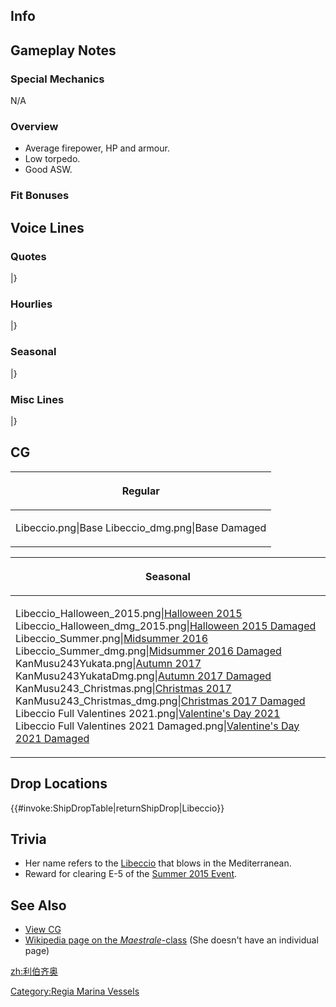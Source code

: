 ==Info==
{{KanmusuInfo|ID=243}}
{{KanmusuInfo|ID=243a}}

==Gameplay Notes==
===Special Mechanics===
N/A

===Overview===
* Average firepower, HP and armour.
* Low torpedo.
* Good ASW.

===Fit Bonuses===
{{:{{BASEPAGENAME}}/Equipment Bonuses}}
{{clear}}

==Voice Lines==
===Quotes===
{{ShipquoteHeader}}
{{ShipquoteKai
|scenario = Introduction
|origin = Buongiorno~！マエストラーレ級駆逐艦、リベッチオです。 リベでいいよ。提督さん、よろしくね！
|translation = Good morning~! I'm the Maestrale-class destroyer, Libeccio. You can call me Libe. I'll be in your care, Admiral!
|audio = Libeccio-Intro.ogg
}}
{{ShipquoteKai
|scenario = Library
|origin = イタリア海軍の駆逐艦、マエストラーレ級三番艦、リベッチオです。
提督さん、よろしくね！え、タラント空襲？余裕です！　
船団護衛でも頑張りたかったけど…救助中はやめてほしいよ～！
|translation = I'm a destroyer from the Italian Navy and 3rd ship of the Mastrale-class, Libeccio.
I'll be in your care, Admiral! Eh, the Battle of Taranto? That was a piece of cake!<ref>The [https://en.wikipedia.org/wiki/Battle_of_Taranto Taranto Air Raid] was an attack by British biplanes on the Italian port of Taranto. Libeccio escaped with minimal damage because the bomb that hit her was a dud.</ref>
Though I worked hard escorting convoys... I wanted to stop with the recue!<ref>She was sunk at the [https://en.wikipedia.org/wiki/Battle_of_the_Duisburg_Convoy Battle of the Duisburg Convoy] while trying to rescue survivors from the merchant ships by the [https://it.wikipedia.org/wiki/HMS_Upholder_(P37) HMS Upholder].</ref>
|audio = Libeccio-Library.ogg
}}
{{ShipquoteKai
|scenario = Secretary 1
|origin = Ciao～！提督さん、な～に？
|translation = Hello~! What is it, Admiral?
|audio =  Libeccio-Sec1.ogg
}}
{{ShipquoteKai
|scenario = Secretary 2
|origin = リベの名前？ 南西の風って意味よ。知ってた？
|translation = My name? It means 'a southwest wind'. Do you know about it?<ref>[https://en.wikipedia.org/wiki/Libeccio Libeccio] is a south-westerly wind that blows in the Mediterranean.</ref>
|audio = Libeccio-Sec2.ogg
}}
{{ShipquoteKai
|scenario = Secretary 3
|origin = ほらほら、こっちよ！おにさんこちら！うふふ♪提督さん、おもしろーい♪
|translation = Hey hey, I'm over here! I'm over here, Oni-san! Ufufu♪ You're so much fun, Admiral~♪<ref>'Oni' here meaning 'demon'. She's playing tag with the Admiral.</ref>
|audio = Libeccio-Sec3.ogg
}}
{{ShipquoteKai
|scenario = Secretary Idle
|origin = Romaさんかぁ。はあ～戦艦ってやっぱおっきいなあ。リベもいっぱい食べて、大きくなろっと。え、あなた、だあれ？ キヨ…シモ…さん？ えっ…友達に？ あ…うん。いいけど…？
|translation = Roma-san huh. *sigh*~ Battleships are definitely big huh. I'll eat a lot so I can grow big too. Eh, who are you? Kiyo... shimo... -san? Eh... you want to be friends? Ah... Yup. That's fine though...? 
|audio = Libeccio-SecIdle.ogg
}}
{{ShipquoteKai
|scenario = Secretary (Married)
|origin = 提督さん、Ciao~！どうしたの？疲れてるの？しっかたないなー、リベが肩揉んであげるね？んしょ！んしょ　どう、気持ちいい？
|translation = Hello, Admiral! What's wrong? Are you tired? I got no choice then, let me massage our shoulders alright? There! And there! Did that feel good?
|audio = Libeccio-SecMarried.ogg
}}
{{ShipquoteKai
|scenario = Wedding
|origin = Ciao~！提督さん、どうしたの？リベにご用事？え、この箱をくれるの？箱じゃなくって、中身？わぁ～、綺麗！Grazie！
|translation =Hello! What's wrong, Admiral? Do you have something for me to do? Eh, you're giving this box to me? Not the box but what's inside? Wow~, it's beautiful! Thank you!
|audio = Libeccio-Wedding.ogg
}}
{{ShipquoteKai
|scenario = Player's Score
|origin = 提督さん、情報みたいの？ちょっと待って。ええと、えっとー…
|translation = You want to see the information, Admiral? Wait a minute. Uhh, ummm...
|audio = Libeccio-PlayerScore.ogg
}}
{{ShipquoteKai
|scenario = Joining the Fleet
|origin = さぁ！Italia駆逐艦の魅力、教えてあげるね！リベッチオ、出撃です！
|translation = Now! Let me demonstrate the appeal of an Italian destroyer! Libeccio, sortieing!
|audio = Libeccio-JoinFleet.ogg
}}
{{ShipquoteKai
|scenario = Equipment 1
|origin = Grazie!
|translation = Thank you!
|audio = Libeccio-Equip1.ogg
}}
{{ShipquoteKai
|scenario = Equipment 2
|origin = 提督さん、ありがとう！不思議な装備ねー
|translation = Thank you, Admiral! What strange equipment~
|audio = Libeccio-Equip2.ogg
}}
{{ShipquoteKai
|scenario = Equipment 3
|origin = Ciao! Ciao!
|translation = Hello! Hello!
|audio = Libeccio-Equip3.ogg
}}
{{ShipquoteKai
|scenario = Supply
|origin = いただきまーす！Grazie！
|translation = I'm diggin in~! Thank you!
|audio = Libeccio-Supply.ogg
}}
{{ShipquoteKai
|scenario = Docking (Minor Damage)
|origin = ちょっと服が汚れちゃった。早く治そーっと。
|translation = My clothes got a bit dirty. I need to clean them up quick.
|audio = Libeccio-DockMinor.ogg
}}
{{ShipquoteKai
|scenario = Docking (Major Damage)
|origin = いったたー。お尻痛いし、シャワー浴びよっと。おふろ？なにそれ？
|translation = Owowow~. My butt hurts and I want to go take a shower. A bath? What's that?<ref>Specifically referring to a Japanese bath.</ref>
|audio = Libeccio-DockMajor.ogg
}}
{{ShipquoteKai
|scenario = Construction
|origin = 新しい仲間みたいよ？Ciao~！
|translation = Looks like a new comrade? Hello~!
|audio = Libeccio-Construction.ogg
}}
{{ShipquoteKai
|scenario = Returning from Sortie
|origin = Bravi！艦隊、戻ってきました！
|translation = Good! The fleet has returned!
|audio = Libeccio-SortieReturn.ogg
}}
{{ShipquoteKai
|scenario = Starting a Sortie
|origin = Ciao~！皆、準備はいい？リベの艦隊、抜錨です！
|translation = Hello~! Are you ready, everyone? Set sail my fleet!
|audio = Libeccio-Sortie.ogg
}}
{{ShipquoteKai
|scenario = Starting a Battle
|origin = 敵艦、発見！リベ艦隊、攻撃態勢に移行です。準備準備ー♪
|translation = Enemy ships spotted! Ribe Fleet, prepare for combat. Get ready~♪
|audio = Libeccio-BattleStart.ogg
}}
{{ShipquoteKai
|scenario = Attack
|origin = 南西の風…やった、縁起がいいよ！勝てるよ！
|translation = The Southwest Wind... Alright, this is a good omen! We can win!
|audio = Libeccio-Attack.ogg
}}
{{ShipquoteKai
|scenario = Night Battle Attack
|origin = リベを中心に単従陣になって。本気で行くよー！
|translation = Form up line ahead on me. Let's get serious!
|audio = Libeccio-NightAttack.ogg
}}
{{ShipquoteKai
|scenario = Night Battle
|origin = 夜ね。いいよ、夜戦でしょ？やってみる！
|translation = Night huh. Right then, we're doing night battle right? I'll give it a shot!
|audio = Libeccio-NightBattle.ogg
}}
{{ShipquoteKai
|scenario = MVP
|origin = やったー！！リベが一番だって？うひひ～♪提督さん、褒めてよー！うんうん！褒めてー！！
|translation = Alright~!! I'm number one you say? Uhihi~♪ Praise me, Admiral! Yup yup! Praise me~!!
|audio = Libeccio-MVP.ogg
}}
{{ShipquoteKai
|scenario = Minor Damage 1
|origin = わぁ、わあぁ？！お尻はやめてよ～
|translation = Wh-whoaaa~?! Stop hurting my butt~<ref>She lost her stern twice. Once during a collision with the Esperia, another time after being torpedoed by the Upholder.</ref>
|audio = Libeccio-MinorDamage1.ogg
}}
{{ShipquoteKai
|scenario = Minor Damage 2
|origin = なに、魚雷？救助中とかって、攻撃やめてよ～
|translation = Was that a torpedo? Don't attack me when I'm in the middle of a rescue~
|audio = Libeccio-MinorDamage2.ogg
}}
{{ShipquoteKai
|scenario = Major Damage
|origin = だからぁ、お尻はやめてって言ってるのに～！もうやだやだ！
|translation = I said to stop hurting my but~! I can't stand it anymore!
|audio = Libeccio-MajorDamage.ogg
}}
{{ShipquoteKai
|scenario = Sunk
|origin = リベ、ちゃんと…助けたかったなぁ…守りたかったなぁ……おやすみ…なさい…
|translation = I wanted to... help out... and protect everyone properly... Good... night...
|audio = Libeccio-Sinking.ogg
}}
|} <references/>

{{clear}}

===Hourlies===
{{ShipquoteHeader | type = hourly}}
{{ShipquoteKai
|scenario = 00:00 
|origin = Ciao~、提督さん。今日はリベが時刻を教えてあげるよ。大丈夫、任せて！
|translation = Hello, Admiral. I'll be telling the time today. It'll be fine, leave it to me!
|audio = LibeccioKai-0000.ogg
}}
{{ShipquoteKai
|scenario = 01:00 
|origin = 提督さん！マルヒト、マル…マル！どお？リベ、完璧でしょ？えっへん！
|translation = Admiral! 010...0! How was that? I was perfect right? Ehehe~!
|audio = LibeccioKai-0100.ogg
}}
{{ShipquoteKai
|scenario = 02:00 
|origin = 提督さーん、行っくよー！マルフターマルマル！ふふん♪リベ、慣れてきたよ。
|translation = Here I go, Admiral~! 0200! Fufun♪ I've gotten the hang of this.
|audio = LibeccioKai-0200.ogg
}}
{{ShipquoteKai
|scenario = 03:00 
|origin = 提督さん、マルサンーマルマル！ふー…リベ、もう時報完璧じゃない？　褒めてもいいよ？　ほらほらー♪
|translation = 0300, Admiral! Whew... Aren't my hourly announcements perfect? You can praise me you know? Come on, come on~♪
|audio = LibeccioKai-0300.ogg
}}
{{ShipquoteKai
|scenario = 04:00 
|origin = 提督さん、マルヨンーマルマル！もうすぐ朝かー。ふぅ…リベ、ちょっと疲れてきちゃったぁ。やるけど！
|translation = 0400, Admiral! It's almost morning huh. Whew... I'm a bit tired now. But I can still do this!
|audio = LibeccioKai-0400.ogg
}}
{{ShipquoteKai
|scenario = 05:00 
|origin = 提督さん、マルゴーマルマル！朝です、朝！皆起こす？まだいい？起こすの？まだ？まだかー
|translation = 0500, Admiral! It's morning now! Should I go wake everyone up? Not yet? What about now? Still not yet? Not yet huh~
|audio = LibeccioKai-0500.ogg
}}
{{ShipquoteKai
|scenario = 06:00 
|origin = 提督さーん！マルロクーマルマル！艦隊の皆、起こすね？ふぅ…総員、起こしーっ！お・こ・しーっ！！
|translation = Admiral! 0600! Shall I wake everyone now? Whew... Wake up everyone! Wa~ ke~ up~!!
|audio = LibeccioKai-0600.ogg
}}
{{ShipquoteKai
|scenario = 07:00 
|origin = 提督さん、マルナナーマルマル。リベ、ちょっとお腹が空いちゃった。あ、提督さんが朝作ってくれるの？Grazie！
|translation = 0700, Admiral. I'm a bit hungry. Ah, are you making something this morning, Admiral? Thank you!
|audio = LibeccioKai-0700.ogg
}}
{{ShipquoteKai
|scenario = 08:00 
|origin = むぐむぐ…提督さーん！マルハチ―…むぐむぐマルマル―！提督さんの作ってくれた朝食、おいしいれしゅう♪むぐむぐ、明日も作ってー！！
|translation = *nom nom*... Admiral! 08... *nom nom* 00! The breakfast you made is delicious, Admiral~♪ *nom nom* Make it again tomorrow!!
|audio = LibeccioKai-0800.ogg
}}
{{ShipquoteKai
|scenario = 09:00 
|origin = 提督さん、マルキューマルマル！さぁ、そろそろ艦隊を出していきましょう！出撃？遠征？それとも、演習？演習なら勝たなきゃー！
|translation = 0900, Admiral! Now, it's almost time to send the fleet out! Sorties? Expeditions? Or perhaps exercises? If it's exercies we have to win!
|audio = LibeccioKai-0900.ogg
}}
{{ShipquoteKai
|scenario = 10:00 
|origin = 提督さん、ヒトマルーマルマル！あ、Littorioさんだ！え、今、Italiaって呼ばれてるの？Italia？なんでなんで？？
|translation = 1000, Admiral! Ah, it's Littorio-san! Eh, she's called Italia now? Italia? Why??<ref>Libeccio was sunk on 1941/11/09, Littorio was renamed to Italia only on 1943/06/30.</ref>
|audio = LibeccioKai-1000.ogg
}}
{{ShipquoteKai
|scenario = 11:00 
|origin = 提督さん、ヒトヒトーマルマル！空襲？うん、怖いけど、怖くないよ。リベは、どっちかって言うと、潜水艦が嫌。嫌なものは嫌っ！
|translation = 1100, Admiral! Air raids? Yeah, I'm scared of them but not that scared. If I had to say so, it's submarines that are unpleasant. I hate unpleasant things.<ref>She was sunk by a submarine.</ref>
|audio = LibeccioKai-1100.ogg
}}
{{ShipquoteKai
|scenario = 12:00 
|origin = 提督さーん！ヒトフターマルマル！お昼は、どうするの？お、マミーヤ？！いいよー行く行く！わぁーい！
|translation = Admiral~! 1200! What's for lunch? Oh, Mamiya's? That's fine, let's go! Yaay~!
|audio = LibeccioKai-1200.ogg
}}
{{ShipquoteKai
|scenario = 13:00 
|origin = むぐむぐ。提督さん、ヒトサンーマルマル！ふひひ♪マミーヤ、美味しいですねー♪むぐむぐ、むぐむぐ、毎日マミーヤでもいいよ？うんうん♪
|translation = *nom nom* 1300, Admiral! Fuhihi♪ Mamiya's is delicious~♪ *nom nom nom nom* Can we have Mamiya's every day? Yup yup~♪
|audio = LibeccioKai-1300.ogg
}}
{{ShipquoteKai
|scenario = 14:00 
|origin = 提督さん、ヒトヨンーマルマル！ふぅ、少しお昼食べ過ぎちゃった。運動しよう、運動！出撃しないとねー。行こう、いこーう！
|translation = 1400, Admiral! Whew, I think I ate too much for lunch. We should really exercie! Just not sorties alright. Come on, let's go!
|audio = LibeccioKai-1400.ogg
}}
{{ShipquoteKai
|scenario = 15:00
|origin = 提督さん、ヒトゴーマルマ…あ、キヨシー？！なに？あ、元気だよ－！戦艦？うん、戦艦は強いよねー。うん、戦艦は強いよー！
|translation = Admiral, 150... Ah, Kiyoshi?! What is it? Ah, I'm doing fine~! Battleships? Yup, battleships sure are strong. Yup, they definitely are.
|audio = LibeccioKai-1500.ogg
}}
{{ShipquoteKai
|scenario = 16:00 
|origin = 提督さん、ヒトロクーマルマル！え、強い戦艦？それはー、LittorioさんやRomaさんじゃない？他で？う～ん、誰だろ～？
|translation = 1600, Admiral! Eh, strong battleships? Isn't that just Littorio-san and Roma-san? Others? Hmmm, who could it be~?
|audio = LibeccioKai-1600.ogg
}}
{{ShipquoteKai
|scenario = 17:00 
|origin = 提督さーん！ヒトナナーマルマル！強い戦艦、強い戦艦ね？あー…そうだ、Warspite！アレは強かったよ～。なんか覚えてる。
|translation = Admiral! 1700! A strong battleship, a strong battleship huh? Ah... That's it, Warspite! She's really strong. I think I remember something.<ref>At the [https://en.wikipedia.org/wiki/Battle_of_Calabria Battle of Calabria], Warspite scored one of the longest ranged artillery hits from a moving ship to a moving target at 24km.</ref>
|audio = LibeccioKai-1700.ogg
}}
{{ShipquoteKai
|scenario = 18:00 
|origin = 提督さん、ヒトハチーマルマル！もー、夜だぁ。暗くなってきたよぉ。夜はどうするのかな？違うよ、ご飯のこと！
|translation = 1800, Admiral! It's already night. It's gotten dark. What should we do tonight? No, I meant for dinner!
|audio = LibeccioKai-1800.ogg
}}
{{ShipquoteKai
|scenario = 19:00 
|origin = むぐむぐ。提督さん、ヒトキュー…マルマル。ふん、夜もマミーヤで、むぐむぐ…リベ、嬉しいなぁ♪むぐむぐ、明日も明後日もマミーヤでいいよ♪
|translation = *nom nom* 19...00, Admiral. Whew, it's Mamiya's tonight too. *nom nom*... I'm happy~♪ *nom nom* I'm fine with having Mamiya's everyday♪
|audio = LibeccioKai-1900.ogg
}}
{{ShipquoteKai
|scenario = 20:00 
|origin = 提督さん、フタマルーマルマル！すっかり夜ねぇ、くらーい。夜戦？う～ん、どうなんだろう？日本の皆は、夜戦好きだよねー
|translation = 2000, Admiral! It's totally night now, so dark. Night battles? Yeah, I wonder about that? Everyone in Japan likes night battles huh~
|audio = LibeccioKai-2000.ogg
}}
{{ShipquoteKai
|scenario = 21:00 
|origin = 提督さーん、フタヒト―マルマル―。なんかリベ、もう眠くなってきたぁ。提督さん、眠くないの？そう？大人なんだねぇ。
|translation = 20...00..., Admiral. I've gotten a bit sleepy. Aren't you sleepy, Admiral? Really? How mature~
|audio = LibeccioKai-2100.ogg
}}
{{ShipquoteKai
|scenario = 22:00 
|origin = フタフターマルマル！提督さん、なんか大変！日本の軽巡が騒いでるよ？なんか五月蝿いよ？！なんだろー？あ、いいの？そうなの？？
|translation = 2200! We've got a big problem, Admiral! The Japanese light cruisers are making lots of noise you know? It's annoying you know?! What? Ah, it's fine? Really??
|audio = LibeccioKai-2200.ogg
}}
{{ShipquoteKai
|scenario = 23:00 
|origin = 提督さーん、フタサン―マルマル―。今日も一日疲れたね―？　明日もリベと頑張ろ！
|translation = 23...00..., Admiral. Everyday is tiring huh? I'll do my best tomorrow too!
|audio = LibeccioKai-2300.ogg
}}
|} <references/>

{{clear}}

===Seasonal===
{{SeasonalHeaderOld}}
{{SeasonalQuote
|scenario = [[Seasonal/Early_Autumn_2015_Seasonal_Update|Early Autumn 2015]]
|origin = あの鳴いてるの、なぁに？秋の虫？あぁ、鈴虫って言うんだ。いい音色ね。え？鈴虫って、スイカ食べるの、本当？
|translation =	What’s that soind? Autumn insects? Ah, so they’re called crickets. They have a nice sound. Eh? They really eat watermelons?
|audio = Libeccio_Early_Autumn2015.ogg
|notes =
}}
{{SeasonalQuote
|scenario = [[Seasonal/Christmas_2015|Christmas 2015]]
|origin = Buon Natale！提督さん、panettone一緒に食べよう！
|translation =	Merry Christmas! Let’s eat some panettone together, Admiral!<ref>A type of bread loaf usually prepared during Christmas in Italy and surrounding countries.</ref>
|audio = Libeccio_Christmas_2015_Sec1.ogg
|notes =
}}
{{SeasonalQuote
|scenario = [[Seasonal/End_of_Year_2015|End of Year 2015]]
|origin = なんで皆バタバタ忙しそうなの？し・わ・す？なんのイベント？え？何この布？雑巾？リベ、掃除イベント嫌い！
|translation =	Why is everyone so busy? The twelfth month? What kind of event is that? Eh? What’s this cloth for? A dust cloth? I don’t like this cleaning event!
|audio = Libeccio_Year_End_2015_Sec1.ogg
|notes = 
}}
{{SeasonalQuote
|scenario = [[Seasonal/New_Year_2016|New Year 2016]]
|origin = 提督さん、新年ね。今年もリベがしっかり面倒を見てあげるから。大丈夫よ、ね！
|translation =	It’s the new year! I’ll take care of all the troublesome things this year. I’ll be fine!
|audio = Libeccio_New_Year_2016_Sec1.ogg
|notes = 
}}
{{SeasonalQuote
|scenario = [[Seasonal/Setsubun_2016|Setsubun 2016]]
|origin = セッツブーン？ えぇ？ほんと？ ほんとにそんな名前の日本の儀式なの？ これを投げる？ Bismarckに？ じゃぁ、えい♪ えい♪
|translation =	Setsubun? Eh? Really? Was there really a Japanese ceremony called that? I need to throw these? At Bismarck? Well, ei♪ ei♪
|audio = Libeccio_Setsubun_2016_Sec1.ogg
|notes = 
}}
{{SeasonalQuote
|scenario = [[Seasonal/Valentine%27s_Day_2016|Valentine’s Day 2016]]
|origin = 提督さん～うふふ～これあげようか？ほしい？ほしいくない？どうっち？リベのチョコラトほしい？じゃ～あげる！はい！
|translation =	Admiral~ Ufufu~ will you take this? Yes? No? Which is it? You want my chocolates? Then, I’ll let you have them! Here!
|audio = Libeccio_Valentine_Sec1.ogg
|notes = 
}}
{{SeasonalQuote
|scenario = [[Seasonal/Hinamatsuri_2016|Spring 2016]]
|origin = 少し暖かくなできた。日本の春でやつね～うんうん。あれがサクラが？えぇ、違うの？梅？梅干の梅？へえ...
|translation =	It’s gotten a bit warmer. So it’s spring in Japan. I see, I see. Are those sakura? Eh, they’re not? Plums? The plums you make sour plums with? I see….
|audio = Lebiccio_Spring_2016_Sec1.ogg
|notes = 
}}
{{SeasonalQuote
|scenario = [[Seasonal/White_Day_2016|White Day 2016]]
|origin = Ciao、提督さん！えぇ、なに？Libeにチョコのお返しくれるの？わーい！Grazie！日本の提督さんは親切ね―。わーい♪
|translation =	Hello, Admiral! Eh, what’s this? A return gift for me? Yaaaay! Thank you! Japanese admirals are so nice. Yaaaay♪
|audio = Libeccio_White_Day_2016.ogg
|notes = 
}}
{{SeasonalQuote
|scenario = [[Seasonal/Third_Anniversary|3rd Anniversary]]
|origin = Libe、三周年お祝いしてあげる！ 提督さん、おめでとう！ うふふっ♪
|translation =	I’ll join in the 3rd Anniversary celebrations! Congratulations, Admiral! Ufufu~♪
|audio = Libeccio_3rd_Anniversary_Sec1.mp3
|notes = 
}}
{{SeasonalQuote
|scenario = [[Seasonal/Rainy_Season_2016|Rainy Season 2016]]
|origin = 雨！雨雨雨！「ツーユー」っという季節、雨ばっかじゃない？そういうもんなんだ。
|translation =	It’s raining! So so so much rain! Is this “Tsuyu” nothing but rain? So that’s what it is.
|audio = Libeccio_Rainy_Season_Sec1_2016.ogg
|notes = 
}}
{{SeasonalQuote
|scenario = [[Seasonal/Winter_2017|Winter 2017]]
|origin = ちょっと寒くない？日本の冬って、こんなに寒いんだぁ…うぅ、ぶるぶる。えぇ、キヨシ、なに？こ…タツ？あ、あったかい！これ、いいじゃない！
|translation =	Isn’t it kinda cold? Japanese winters get this cold… Urgh, brrrr. Eh, what is it, Kyoshi? Ko…tatsu? I-it’s warm! This is great!
|audio = Libeccio_Winter_2017.mp3
|notes = 
}}
{{SeasonalQuote
|scenario = [[Seasonal/Fourth_Anniversary|4th Anniversary]]
|origin = ひゃあぁ！四周年だって。びっくり。提督、Libe、お祝いしてあげる！ちゅー。
|translation =	Wheeee! It’s the 4th Anniversary. I’m shocked. I’ll give you something to celebrate, Admiral! *smooch*
|audio = Libeccio_4th_Anniversary_Sec1_2017.mp3
|notes = 
}}
{{SeasonalQuote
|scenario = [[Seasonal/Fifth_Anniversary|5th Anniversary]]
|origin = 提督さん、今日をおめでとうな日じゃない？Libeもお祝いしてあげる！おめでとう！
|translation =	Isn’t today a day to celebrate, Admiral? I’ll celebrate with you! Congratulations!
|audio = Libeccio_5th_Anniversary_Sec1.mp3
|notes = 
}}
|}<references/>

{{clear}}

===Misc Lines===
{{SeasonalHeaderOld}}
{{SeasonalQuote
|scenario = [[Early_Fall_2018_Event|Early Fall 2018 Event]]
|origin = Ciao, ciao! Libe, 瞭解！
|translation =	Hello, hello! Roger!
|audio = LibeccioKai-Friend_Fleet_1.mp3
|notes = Friend Fleet Line
}}
{{SeasonalQuote
|scenario = [[Early_Fall_2018_Event|Early Fall 2018 Event]]
|origin = Ciao!Libe來たよ！みんな、元気している？援護しちゃうぞ！ガオガオ！
|translation =	Hello! I'm here! Are you all doing well? I'm here to back you up! Raaaawr!
|audio = LibeccioKai-Friend_Fleet_2.mp3
|notes = Friend Fleet Line
}}
|}<references/>

{{clear}}

==CG==
{| class="mw-collapsible mw-collapsed wikitable" style="width: 100%;"
!Regular
|-
|<gallery>
Libeccio.png|Base
Libeccio_dmg.png|Base Damaged
</gallery>
|}

{| class="mw-collapsible mw-collapsed wikitable" style="width: 100%;"
!Seasonal
|-
|<gallery>
Libeccio_Halloween_2015.png|[[ Seasonal/Halloween_2015|Halloween 2015]]
Libeccio_Halloween_dmg_2015.png|[[ Seasonal/Halloween_2015|Halloween 2015 Damaged]]
Libeccio_Summer.png|[[Seasonal/Summer_2016|Midsummer 2016]]
Libeccio_Summer_dmg.png|[[Seasonal/Summer_2016|Midsummer 2016 Damaged]]
KanMusu243Yukata.png|[[Seasonal/Autumn_2017|Autumn 2017]]
KanMusu243YukataDmg.png|[[Seasonal/Autumn_2017|Autumn 2017 Damaged]]
KanMusu243_Christmas.png|[[Seasonal/Christmas_2017|Christmas 2017]]
KanMusu243_Christmas_dmg.png|[[Seasonal/Christmas_2017|Christmas 2017 Damaged]]
Libeccio Full Valentines 2021.png|[[Seasonal/Valentine's_Day_2021|Valentine's Day 2021]]
Libeccio Full Valentines 2021 Damaged.png|[[Seasonal/Valentine's_Day_2021|Valentine's Day 2021 Damaged]]
</gallery>
|}

==Drop Locations==
{{#invoke:ShipDropTable|returnShipDrop|Libeccio}}

==Trivia==
*Her name refers to the [https://en.wikipedia.org/wiki/Libeccio Libeccio] that blows in the Mediterranean.
*Reward for clearing E-5 of the [[Summer 2015 Event]].

==See Also==
*[[{{PAGENAMEE}}/Gallery|View {{PAGENAME}} CG]]
*[[:Wikipedia:Maestrale-class_destroyer|Wikipedia page on the ''Maestrale''-class]] (She doesn't have an individual page)
{{Shiplist}}
[[Category:Regia Marina Vessels]]
[[zh:利伯齐奥]]